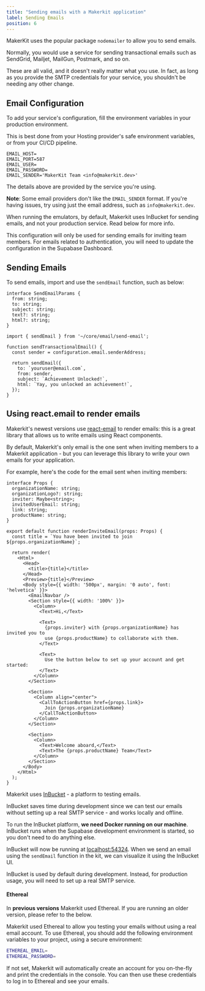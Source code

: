 ```yaml
---
title: "Sending emails with a Makerkit application"
label: Sending Emails
position: 6
---
```


MakerKit uses the popular package `nodemailer` to allow you to send emails.

Normally, you would use a service for sending transactional emails such as SendGrid, Mailjet, MailGun, Postmark, and so on.

These are all valid, and it doesn't really matter what you use. In
fact, as long as you provide the SMTP credentials for your service, you shouldn't be needing any other change.

## Email Configuration

To add your service's configuration, fill the environment variables in your production environment.

This is best done from your Hosting provider's safe environment variables, or from your CI/CD pipeline.

```tsx
EMAIL_HOST=
EMAIL_PORT=587
EMAIL_USER=
EMAIL_PASSWORD=
EMAIL_SENDER='MakerKit Team <info@makerkit.dev>'
```

The details above are provided by the service you're using.

**Note**: Some email providers don't like the `EMAIL_SENDER` format. If you're having issues, try using just the email address, such as `info@makerkit.dev`.

<Alert type='warn'>
  When running the emulators, by default, Makerkit uses InBucket for sending
  emails, and not your production service. Read below for more info.
</Alert>

This configuration will only be used for sending emails for inviting team members. For emails related to authentication, you will need to update the configuration in the Supabase Dashboard.

## Sending Emails

To send emails, import and use the `sendEmail` function, such as below:

```tsx
interface SendEmailParams {
  from: string;
  to: string;
  subject: string;
  text?: string;
  html?: string;
}

import { sendEmail } from '~/core/email/send-email';

function sendTransactionalEmail() {
  const sender = configuration.email.senderAddress;

  return sendEmail({
    to: `youruser@email.com`,
    from: sender,
    subject: `Achievement Unlocked!`,
    html: `Yay, you unlocked an achievement!`,
  });
}
```

## Using react.email to render emails

Makerkit's newest versions use [react-email](https://react.email) to render emails: this is a great library that allows us to write emails using React components.

By default, Makerkit's only email is the one sent when inviting members to a Makerkit application - but you can leverage this library to write your own emails for your application.

For example, here's the code for the email sent when inviting members:

```tsx title="src/lib/emails/invite.ts"
interface Props {
  organizationName: string;
  organizationLogo?: string;
  inviter: Maybe<string>;
  invitedUserEmail: string;
  link: string;
  productName: string;
}

export default function renderInviteEmail(props: Props) {
  const title = `You have been invited to join ${props.organizationName}`;

  return render(
    <Html>
      <Head>
        <title>{title}</title>
      </Head>
      <Preview>{title}</Preview>
      <Body style={{ width: '500px', margin: '0 auto', font: 'helvetica' }}>
        <EmailNavbar />
        <Section style={{ width: '100%' }}>
          <Column>
            <Text>Hi,</Text>

            <Text>
              {props.inviter} with {props.organizationName} has invited you to
              use {props.productName} to collaborate with them.
            </Text>

            <Text>
              Use the button below to set up your account and get started:
            </Text>
          </Column>
        </Section>

        <Section>
          <Column align="center">
            <CallToActionButton href={props.link}>
              Join {props.organizationName}
            </CallToActionButton>
          </Column>
        </Section>

        <Section>
          <Column>
            <Text>Welcome aboard,</Text>
            <Text>The {props.productName} Team</Text>
          </Column>
        </Section>
      </Body>
    </Html>
  );
}
```

Makerkit uses [InBucket](https://inbucket.org) - a platform to testing emails.

InBucket saves time during development since we can test
our emails without setting up a real SMTP service - and works locally and
offline.

To run the InBucket platform, **we need Docker running on our machine**. InBucket runs when the Supabase development environment is started, so you don't need to do anything else.

InBucket will now be running at [localhost:54324](http://localhost:54324). When we send an email using the
`sendEmail` function in the kit, we can visualize it using the InBucket UI.

InBucket is used by default during development. Instead, for production
usage, you will need to set up a real SMTP service.

#### Ethereal

In **previous versions** Makerkit used Ethereal. If you are running an older version, please refer to the below.

Makerkit used Ethereal to allow you testing your emails without using a real
email account. To use Ethereal, you should add the following environment variables to your project, using a secure environment:

```bash
ETHEREAL_EMAIL=
ETHEREAL_PASSWORD=
```

If not set, Makerkit will automatically create an account for you on-the-fly and print the credentials in the console. You can then use these credentials to log in to Ethereal and see your emails.

